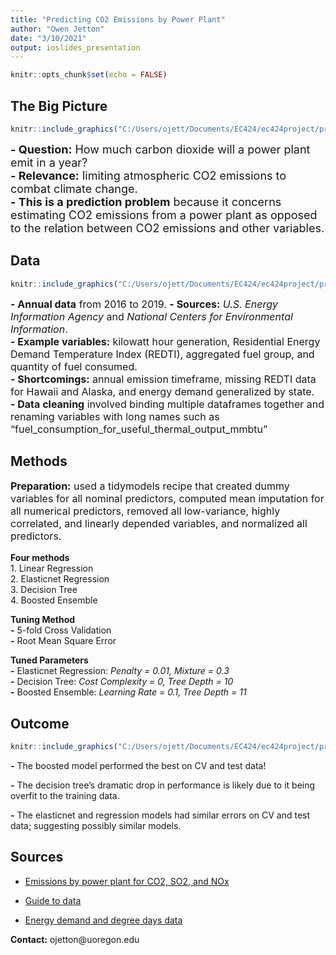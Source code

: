 ```yaml
---
title: "Predicting CO2 Emissions by Power Plant"
author: "Owen Jetton"
date: "3/10/2021"
output: ioslides_presentation
---
```




```r
knitr::opts_chunk$set(echo = FALSE)
```




## The Big Picture 

```r
knitr::include_graphics("C:/Users/ojett/Documents/EC424/ec424project/project_markdown_files/figure-gfm/Initial_Graphs-1.png")
```

 <font size="4"> 
 **- Question:** How much carbon dioxide will a power plant emit in a year?  
 **- Relevance:** limiting atmospheric CO2 emissions to combat climate change.  
 **- This is a prediction problem** because it concerns estimating CO2 emissions from a power plant as opposed to the relation between CO2 emissions and other variables.

</font>

## Data

```r
knitr::include_graphics("C:/Users/ojett/Documents/EC424/ec424project/project_markdown_files/figure-gfm/Initial_Graphs-2.png")
```
 <font size="3"> 
 **- Annual data** from 2016 to 2019.
 **- Sources:** *U.S. Energy Information Agency* and  *National Centers for Environmental Information*.  
 **- Example variables:** kilowatt hour generation, Residential Energy Demand Temperature Index (REDTI), aggregated fuel group, and quantity of fuel consumed.  
 **- Shortcomings:** annual emission timeframe, missing REDTI data for Hawaii and Alaska, and energy demand generalized by state.  
 **- Data cleaning** involved binding multiple dataframes together and renaming variables with long names such as "fuel_consumption_for_useful_thermal_output_mmbtu"

</font>


## Methods 

<font size="3">  

**Preparation:** used a tidymodels recipe that created dummy variables for all nominal predictors, computed mean imputation for all numerical predictors, removed all low-variance, highly correlated, and linearly depended variables, and normalized all predictors.

</font>

<div class="columns-2">

**Four methods**  
 1. Linear Regression          
 2. Elasticnet Regression   
 3. Decision Tree   
 4. Boosted Ensemble  
 
 
**Tuning Method**  
 **-** 5-fold Cross Validation  
 **-** Root Mean Square Error  


 </div>  
  
**Tuned Parameters**  
 **-** Elasticnet Regression: *Penalty = 0.01, Mixture = 0.3*  
 **-** Decision Tree: *Cost Complexity = 0, Tree Depth = 10*  
 **-** Boosted Ensemble: *Learning Rate = 0.1, Tree Depth = 11*
 

 
## Outcome

```r
knitr::include_graphics("C:/Users/ojett/Documents/EC424/ec424project/project_markdown_files/figure-gfm/Prediction-2.png")
```

 **-** The boosted model performed the best on CV and test data! 
 
 **-** The decision tree's dramatic drop in performance is likely due to it being overfit to the training data.  
 
 **-** The elasticnet and regression models had similar errors on CV and test data; suggesting possibly similar models.  


## Sources  

 * [Emissions by power plant for CO2, SO2, and NOx](https://www.eia.gov/electricity/data/emissions/)   
       
 * [Guide to data](https://www.eia.gov/electricity/data/guide/pdf/guide.pdf)  
      
 * [Energy demand and degree days data](https://www.ncdc.noaa.gov/societal-impacts/redti/time-series/USA/dec/year-to-date)   

**Contact:** ojetton@uoregon.edu
